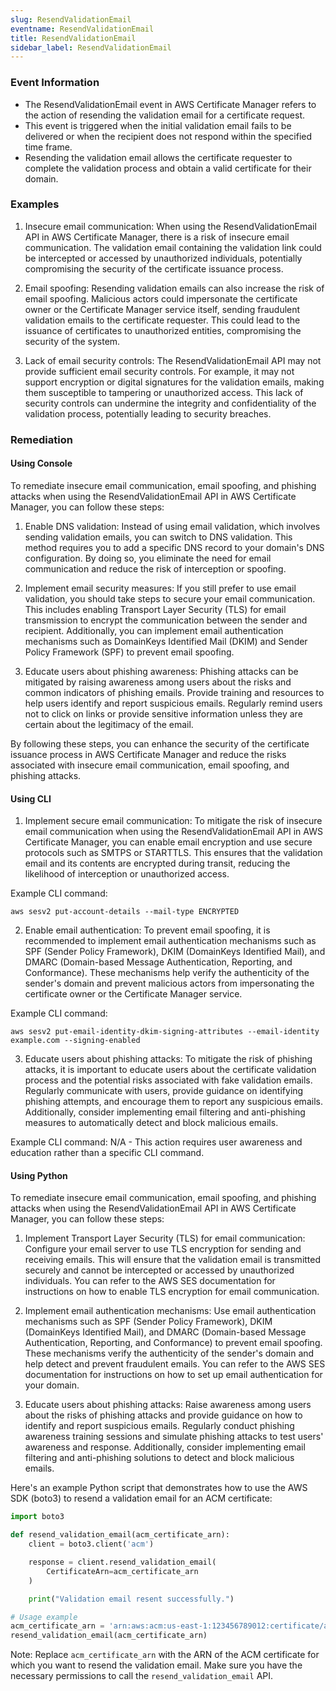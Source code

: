 ```yaml
--- 
slug: ResendValidationEmail
eventname: ResendValidationEmail
title: ResendValidationEmail
sidebar_label: ResendValidationEmail
---
```

                       
### Event Information

- The ResendValidationEmail event in AWS Certificate Manager refers to the action of resending the validation email for a certificate request.
- This event is triggered when the initial validation email fails to be delivered or when the recipient does not respond within the specified time frame.
- Resending the validation email allows the certificate requester to complete the validation process and obtain a valid certificate for their domain.


### Examples

1. Insecure email communication: When using the ResendValidationEmail API in AWS Certificate Manager, there is a risk of insecure email communication. The validation email containing the validation link could be intercepted or accessed by unauthorized individuals, potentially compromising the security of the certificate issuance process.

2. Email spoofing: Resending validation emails can also increase the risk of email spoofing. Malicious actors could impersonate the certificate owner or the Certificate Manager service itself, sending fraudulent validation emails to the certificate requester. This could lead to the issuance of certificates to unauthorized entities, compromising the security of the system.

3. Lack of email security controls: The ResendValidationEmail API may not provide sufficient email security controls. For example, it may not support encryption or digital signatures for the validation emails, making them susceptible to tampering or unauthorized access. This lack of security controls can undermine the integrity and confidentiality of the validation process, potentially leading to security breaches.

### Remediation

#### Using Console

To remediate insecure email communication, email spoofing, and phishing attacks when using the ResendValidationEmail API in AWS Certificate Manager, you can follow these steps:

1. Enable DNS validation: Instead of using email validation, which involves sending validation emails, you can switch to DNS validation. This method requires you to add a specific DNS record to your domain's DNS configuration. By doing so, you eliminate the need for email communication and reduce the risk of interception or spoofing.

2. Implement email security measures: If you still prefer to use email validation, you should take steps to secure your email communication. This includes enabling Transport Layer Security (TLS) for email transmission to encrypt the communication between the sender and recipient. Additionally, you can implement email authentication mechanisms such as DomainKeys Identified Mail (DKIM) and Sender Policy Framework (SPF) to prevent email spoofing.

3. Educate users about phishing awareness: Phishing attacks can be mitigated by raising awareness among users about the risks and common indicators of phishing emails. Provide training and resources to help users identify and report suspicious emails. Regularly remind users not to click on links or provide sensitive information unless they are certain about the legitimacy of the email.

By following these steps, you can enhance the security of the certificate issuance process in AWS Certificate Manager and reduce the risks associated with insecure email communication, email spoofing, and phishing attacks.

#### Using CLI

1. Implement secure email communication: To mitigate the risk of insecure email communication when using the ResendValidationEmail API in AWS Certificate Manager, you can enable email encryption and use secure protocols such as SMTPS or STARTTLS. This ensures that the validation email and its contents are encrypted during transit, reducing the likelihood of interception or unauthorized access.

Example CLI command:
```
aws sesv2 put-account-details --mail-type ENCRYPTED
```

2. Enable email authentication: To prevent email spoofing, it is recommended to implement email authentication mechanisms such as SPF (Sender Policy Framework), DKIM (DomainKeys Identified Mail), and DMARC (Domain-based Message Authentication, Reporting, and Conformance). These mechanisms help verify the authenticity of the sender's domain and prevent malicious actors from impersonating the certificate owner or the Certificate Manager service.

Example CLI command:
```
aws sesv2 put-email-identity-dkim-signing-attributes --email-identity example.com --signing-enabled
```

3. Educate users about phishing attacks: To mitigate the risk of phishing attacks, it is important to educate users about the certificate validation process and the potential risks associated with fake validation emails. Regularly communicate with users, provide guidance on identifying phishing attempts, and encourage them to report any suspicious emails. Additionally, consider implementing email filtering and anti-phishing measures to automatically detect and block malicious emails.

Example CLI command:
N/A - This action requires user awareness and education rather than a specific CLI command.

#### Using Python

To remediate insecure email communication, email spoofing, and phishing attacks when using the ResendValidationEmail API in AWS Certificate Manager, you can follow these steps:

1. Implement Transport Layer Security (TLS) for email communication: Configure your email server to use TLS encryption for sending and receiving emails. This will ensure that the validation email is transmitted securely and cannot be intercepted or accessed by unauthorized individuals. You can refer to the AWS SES documentation for instructions on how to enable TLS encryption for email communication.

2. Implement email authentication mechanisms: Use email authentication mechanisms such as SPF (Sender Policy Framework), DKIM (DomainKeys Identified Mail), and DMARC (Domain-based Message Authentication, Reporting, and Conformance) to prevent email spoofing. These mechanisms verify the authenticity of the sender's domain and help detect and prevent fraudulent emails. You can refer to the AWS SES documentation for instructions on how to set up email authentication for your domain.

3. Educate users about phishing attacks: Raise awareness among users about the risks of phishing attacks and provide guidance on how to identify and report suspicious emails. Regularly conduct phishing awareness training sessions and simulate phishing attacks to test users' awareness and response. Additionally, consider implementing email filtering and anti-phishing solutions to detect and block malicious emails.

Here's an example Python script that demonstrates how to use the AWS SDK (boto3) to resend a validation email for an ACM certificate:

```python
import boto3

def resend_validation_email(acm_certificate_arn):
    client = boto3.client('acm')

    response = client.resend_validation_email(
        CertificateArn=acm_certificate_arn
    )

    print("Validation email resent successfully.")

# Usage example
acm_certificate_arn = 'arn:aws:acm:us-east-1:123456789012:certificate/abcdefg-1234-5678-90ab-cdef12345678'
resend_validation_email(acm_certificate_arn)
```

Note: Replace `acm_certificate_arn` with the ARN of the ACM certificate for which you want to resend the validation email. Make sure you have the necessary permissions to call the `resend_validation_email` API.


 